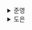 <details>
  <summary>준영</summary>
  > **JSX (JavaScript eXtension)**

- JS를 확장한 문법
- JS 표준 코드가 아닌 페이스북이 임의로 만든 새로운 문법으로 반드시 트랜스컴파일러를 거쳐 JS 코드로 되어 실행된다.
- `@babel/plugin-transform-react-jsx` 플러그인을 통해 JSX 구문을 JS가 이해할 수 있는 형태로 변환한다.

> **DOM (Document Object Model)**

- 웹페이지의 콘텐츠와 구조를 어떻게 보여줄지에 대한 정보를 담고 있는 모델

> **브라우저 렌더링 과정**

```
1. 사용자가 접근한 주소에 대해 브라우저는 HTML을 다운로드
2. 렌더링 엔진은 HTML을 파싱하여 DOM Tree를 생성
3. 2의 과정중 CSS 파일을 만났다면, CSS 파일을 다운로드
4. 브라우저의 렌더링 엔진은 다운받은 CSS 파일도 파싱하여 CSSOM Tree를 생성
5. 브라우저는 DOM Tree를 순회하며 실제 사용자에게 보여지는 DOM 노드들을 방문하여 작업
6. 5의 과정을 통해 방문한, 눈에 보이는 노드들만 CSSOM Tree의 정보로 스타일링.
	 이때 실행되는 작업은
	 - 레이아웃: 각 DOM 노드가 브라우저의 어떤 좌표에 그려질지 계산
	 - 페인팅: 레이아웃 단계 이후, 실제로 DOM 노드에 유효한 모습을 그리는 과정
```

> **가상 DOM이 탄생하게 된 배경은 무엇일까?**

- 브라우저가 웹페이지를 렌더링하는 과정은 매우 복잡하고 많은 비용이 들고, 요즘 대부분의 웹페이지들은 사용자의 인터랙션을 통해 다양한 정보를 노출한다.
- 따라서 렌더링이 끝난 이후에도, 사용자의 인터랙션을 통해 웹페이지가 변경되는 상황도 고려해야 한다.
- 만약 사용자 인터랙션으로 요소의 크기, 위치를 다시 계산해야 하는 경우, **레이아웃과 리페인팅이 발생**하며 많은 비용이 발생한다.

> **가상 DOM**

- 리액트가 관리하는 메모리 상의 가상의 DOM
- 웹페이지가 표시해야 할 DOM을 메모리에 저장해두고, 실제 변경에 대한 준비가 되었을때 실제 DOM과 비교하여 변경된 부분만 실제 화면에 반영

→ 이렇게 메모리에서 계산하는 과정을 한 번 거쳐 렌더링 과정을 최소화하고 비용을 줄일 수 있다.

> **과거 리액트의 Reconciliation 알고리즘**

이전에는 스택 알고리즘으로 이뤄져, 스택에 렌더링 작업이 쌓이면 스택이 빌 때까지 동기적으로 처리되었다.

따라서 싱글 스레드로 동작하는 JS의 특성상 동기 작업은 중단될 수 없어 굉장히 비효율적이었다.

→ 이를 해결하기 위해 등장한 것이 `파이버` 이다.

> **리액트 파이버**

- 가상 DOM과 렌더링 최적화를 가능하게 해줌
- 리액트에서 관리하는 평범한 JS 객체
- 파이버는 파이버 재조정자(fiber reconciler)가 관리하며 가상 DOM과 실제 DOM을 비교하여 변경사항을 수집한다.
  - 이때 변경사항이 존재한다면, 해당 파이버를 기준으로 화면에 렌더링을 요청한다.

> **Reconciliation**

- 가상 DOM과 실제 DOM을 비교하여 변경사항을 찾는 알고리즘

> **파이버의 동작**

파이버는 하나의 작업 단위로 구성되어 있고, 다음과 같은 단계를 거쳐 처리된다.

1. **렌더 단계**
   - 파이버의 작업, 우선순위를 지정하거나 중지시키거나 버리는 등의 **비동기** 작업이 일어난다.
2. **커밋 단계**
   - DOM에 실제 변경 사항을 반영하기 위한 작업이 일어난다.
   - `commitWork()`가 실행되는데 **동기식**으로 일어나 중단될 수 없다.

> **파이버의 구조**

- 파이버는 컴포넌트가 **최초로 마운트될 때 생성되어 이후 가급적이면 재사용**된다.
- 파이버는 다음과 같은 속성들을 갖는다.
  - `tag` : 파이버는 하나의 element에 하나가 생성되는 `1:1 관계`를 갖는다.
    - element는 리액트 컴포넌트, HTML의 DOM 노드, 혹은 다른 어떤 것일 수도 있다.
  - `stateNode` : 파이버 자체에 대한 참조 정보를 가지며, 이를 통해 리액트는 파이버와 관련된 상태에 접근한다.
    ✅ 파이버가 연결된 element와 연관된 state에 대한 정보를 의미하는 것 같다.
- `child`, `sibling`, `return` : 파이버 간 관계 개념을 나타내는 속성
  - children이 아닌 `child`인 이유는 자식이 하나이고 `sibling`을 통한 형제 관계로 이루어지기 때문
    - 추가적으로 `index`라는 속성을 통해 몇번째 형제인지 표현한다.
  - `return`은 부모 파이버를 의미한다.

> **리액트의 핵심 원칙**

- UI를 문자열, 숫자, 배열과 같은 값으로 관리하자!

> **리액트 파이버 트리**

- 파이버 트리에는 2가지가 존재한다.
  - 현재 모습을 담은 `current` 트리
  - 작업중인 상태를 나타내는 `workInProgress` 트리
- 리액트 파이버 작업이 끝나면 리액트는 **더블 버퍼링**을 통해 트리를 변경한다.
  - “커밋 단계”에서 포인터만을 변경하여 `current` 트리를 `workInProgress` 트리로 바꿔버림
    - `current` 트리 기준, `setState` 등으로 업데이트가 발생하면 파이버는 `workInProgress` 트리를 빌드하기 시작
      - 이때 새로운 파이버를 생성하는 것이 아닌, 기존 파이버에 props를 받아 내부에서 처리한다.
    - 빌드가 끝나면 다음 렌더링에 `workInProgress` 트리를 사용
    - `workInProgress` 트리가 반영이 완료되면 `current`가 `workInProgress`로 변경

> **파이버의 작업 순서**

```
1. beginWork() 함수를 통해 파이버 작업 수행
2. 작업이 끝나면 completeWork() 함수를 실행해 파이버 작업 완료
3. 형제가 있다면 형제로 넘어감
4. 모든 형제가 작업이 완료되었다면 "return"으로 부모에게 돌아가 작업이 완료되었음을 알림
```

> **과거의 함수형 컴포넌트**

- 별도의 상태 없이 요소를 정적으로 렌더링하는 것이 목적

> **클래스 컴포넌트**

- `React.Component`, `React.PureComponent`를 extends 해야 한다.
- `state`는 **항상 객체**여야 하고 변화가 있을 때마다 리렌더링이 일어난다.

> **클래스 컴포넌트의 생명주기 메서드**

- 생명주기 메서드가 실행되는 시점은 크게 3가지로 나뉜다.
  - `mount` : 컴포넌트가 생성되는 시점
  - `update` : 이미 생성된 컴포넌트의 내용이 변경되는 시점
  - `unmount` : 컴포넌트가 더 이상 존재하지 않는 시점
- 생명주기 메서드

  ![Untitled](https://prod-files-secure.s3.us-west-2.amazonaws.com/446639fb-8ecc-466d-9a85-4c2a61aa08fb/4cb7f535-b4c6-4628-b1a6-53d2a5949e66/Untitled.png)

> **`Component` vs `PureComponent`**

- `Component`는 state가 변경될 때마다 렌더링이 일어나지만, `PureComponent`는 state 값에 대해 **얕은 비교를 수행해** 결과가 다를 때만 렌더링을 수행한다.

> **클래스 컴포넌트의 한계**

1. 데이터 흐름 추적이 어렵다.
   - 여러 메서드에서 state가 변경될 수 있어 state의 흐름을 추적하기 어렵다.
   - 생명주기 메서드 순서대로 코드 작성이 강제되는 것은 아니기 때문에 읽기 어렵다.
2. 어플리케이션 내부 로직의 재사용이 어렵다.

   - 재사용을 위하 고차 컴포넌트로 감싸거나, props를 사용할 경우 래퍼 지옥에 빠질 수 있다.
   - 래퍼 지옥

     ![Untitled](https://prod-files-secure.s3.us-west-2.amazonaws.com/446639fb-8ecc-466d-9a85-4c2a61aa08fb/8c4cda45-a134-47ed-8304-608b370ce3e1/Untitled.png)

- 기능이 많아질수록 컴포넌트의 크기가 커진다.
  - 내부 로직이 커질 경우, 컴포넌트의 크기가 매우 커진다.
- 코드 크기 최적화가 어렵다.
  - 사용하지 않는 메서드도 트리 쉐이킹이 되지 않고 번들에 포함되어 번들 크기를 줄이는 데 어려움이 있다.
- 핫 리로딩이 상대적으로 불리하다.

> **함수 컴포넌트**

- 리액트 16.8에서 훅이 등장한 이후로 각광 받게 되었다.
- 클래스 컴포넌트에 비해 간결해졌으며 this 바인딩을 조심할 필요도 없어졌다.

> **`함수 컴포넌트` vs `클래스 컴포넌트`**

- 생명주기 메서드의 부재
  - 함수 컴포넌트에서는 useEffect를 통해 비슷하게 구현이 가능하다.
- 렌더링된 값
  - 함수 컴포넌트는 렌더링이 일어날 때마다 해당 순간의 props와 state를 기준으로 렌더링된다.
  - 하지만 클래스 컴포넌트는 시간의 흐름에 따라 변화하는 this를 기준으로 렌더링이 일어나 값이 고정되지 않는다.

> **렌더링**

- HTML과 CSS를 기반으로 웹페이지에 필요한 UI를 그리는 과정

> **리액트의 렌더링이란?**

- 브라우저가 렌더링에 필요한 DOM 트리를 만드는 과정
- 리액트 어플리케이션에 존재하는 모든 컴포넌트들이 현재 자신의 state와 props 값을 기반으로 어떤 DOM 트리를 만들어 브라우저에 제공할 것인지 계산하는 과정

> **렌더링이 일어나는 경우**

1. **최초 렌더링**
   - 사용자가 처음 진입하였을때 수행되는 렌더링
2. **리렌더링**
   - 최초 렌더링 이후 발생하는 모든 렌더링
     - 클래스 컴포넌트의 `forceUpdate`
     - `상태`의 변경
     - `props`의 변경
     - `key` prop의 변경
       - key는 형제 요소들 사이에서 동일한 요소를 식별하는 값
     - 부모 컴포넌트가 렌더링되는 경우

> **리액트의 렌더링 프로세스**

- 컴포넌트의 루트에서부터 아래로 내려가면서 업데이트가 필요하다고 지정돼 있는 모든 컴포넌트를 탐색
- 업데이트가 필요한 컴포넌트를 발견하면,
  - 클래스 컴포넌트의 경우, `render()` 호출
  - 함수 컴포넌트의 경우, `FunctionComponent()` 호출
- 이후 결과물 저장
- 결과물은 JSX 문법으로 구성되어 있으며, JS로 컴파일되며 `React.createElement()`를 호출하는 구문으로 변환된다.
- 위 과정을 통해 렌더링 결과물을 수집하고 가상 DOM과 비교하여 변경사항을 수집한다.

> **렌더와 커밋**

- 렌더 단계
  - 컴포넌트를 렌더링하고 변경사항을 계산하는 모든 작업
  - 즉, 렌더링 프로세스에서 컴포넌트를 실행한 결과와 가상 DOM을 비교하여 변경이 필요한 컴포넌트를 체크함
    - type, props, key를 비교하여 하나라도 변경되었다면 체크
- 커밋 단계
  - 변경 사항을 실제 DOM에 적용하여 사용자에게 보여주는 단계
  - 이 단계가 끝나야 브라우저의 렌더링이 발생

> **렌더링 시나리오**

> **메모이제이션 또한 비용이다!**

> **이미 가상 DOM이 존재하니 렌더링 성능을 아껴야 한다!**

</details><details>
  <summary>도은</summary>
  ## 2.1 JSX란?

- JSX는 ECMAScript라고 불리는 자바스크립트 표준의 일부 X
- 즉, 여러 브라우저에 의해서 실행되거나 표현되도록 만들어진 구문 X
- 즉, **트랜스파일러를 거쳐야** 자바스크립트 런타임이 이해할 수 있는 자바스크립트 코드로 변환
- JSX의 설계 목적은?
  - 다양한 트랜스파일러에서 다양한 속성을 가진 **트리 구조를 토큰화해 ECMAScript로 변환**하는 데 초점
  - JSX는 HTML, XML 외에도 다른 구문으로도 확장될 수 있게끔 고려되어 있다.
  - JSX는 자바스크립트 내부에서 표현하기 까다로웠던 XML 스타일의 트리 구문을 작성하는 데 많은 도움을 준 문법

### 2.1.1 JSX의 정의

- JSX의 구성 - 4가지 컴포넌트
  - JSXElement
  - JSXAttributes
  - JSXChildren
  - JSXStrings

**_JSXElement_**

- JSX를 구성하는 가장 기본 요소
- HTML의 element와 비슷한 역할
- JSXElement가 되기 위해 다음과 같은 형태
  - JSXOpeningElement : `<JSXElement>`
  - JSXClosingElement : `</JSXElement>`
  - JSXSelfClosingElement : `<JSXElement />`
  - JSXFragment : `<></>`
- 리액트에서 컴포넌트을 만들 때 대문자로 시작해야 하는 이유?
  - JSXElement에 명시되어 있다.
  - HTML 태그명과 사용자가 만든 컴포넌트 태그명을 구분 짓기 위함
- JSXElementName: JSXElement의 요소 이름으로 쓸 수 있는 것
  - `JSXIdentifier`: JSX 내부에서 사용할 수 있는 식별자. 자바스크립트 식별자 규칙과 동일하다. `<$>` , `<_>` 도 가능하지만, 그 외 특수문자로는 시작할 수 없다.
  - `JSXNamespacedName`: `:` 을 통해 서로 다른 식별자로 이어주는 것도 식별자로 취급. `<foo:bar>` , `<foo:bar:baz>`
  - `JSXMemberExpression`: `.` 을 통해 서로 다른 식별자로 이어주는 것. `<foo.bar>`, `<foo.bar.baz>`

**_JSXAttributes_**

- JSXElement에 부여할 수 있는 속성을 의미
  - `JSXSpreadAttributes` : 자바스크립트의 전개 연산자와 동일한 역할
  - `JSXAttribute` : 속성을 나타내는 키와 값으로 짝을 이루어서 표현

**_JSXChildren_**

- JSXElement의 자식 값

  - JSXText
  - JSXElement
  - `{ JSXChildrenExpression: (optional) }`

  ```tsx
  // 이 함수를 리액트에서 렌더링하면 "foo"라는 문자열이 출력
  export const App = () => {
    return <>{(() => 'foo')()}</>;
  };
  ```

**_JSXStrings_**

- HTML에서 사용 가능한 문자열은 모두 가능

### 2.1.3 JSX는 어떻게 자바스크립트에서 변환될까?

- 리액트에서 JSX를 변환하는 `@babel/plugin-transform-react-jsx` 플러그인
- 위 플러그인은 **`JSX 구문 → 자바스크립트가 이해할 수 있는 형태`**로 변환

다음과 같은 JSX 코드

```tsx
const ComponentA = <A required={true}>Hello World</A>;

const ComponentB = <>Hello World</>;

const ComponentC = (
  <div>
    <span>Hello World</span>
  </div>
);
```

이를 변환한 결과는 다음과 같다.

```tsx
'use strict'

var ComponentA = React.createElement(
  A,
  {
    required: true,
  }
  'Hello World',
)
var ComponentB = React.createElement(React.Fragment, null, 'Hello World')
var ComponentC = React.createElement(
  'div',
  null,
  React.createElement('span', null, 'Hello World')
)
```

리액트 17, 바벨 7.9.0 이후 버전에서 추가된 자동 런타임(automatic runtime)으로 트랜스파일한 결과는 다음과 같다

```tsx
'use strict';

var _jsxRuntime = require('custom-jsx-library/jsx-runtime');

var ComponentA = (0, _jsxRuntime.jsx)(A, {
  required: true,
  children: 'Hello World',
});
var ComponentB = (0, _jsxRuntime.jsx)(_jsxRuntime.Fragment, {
  children: 'Hello World',
});
var ComponentC = (0, _jsxRuntime.jsx)('div', {
  children: (0, _jsxRuntime.jsx)('span', {
    children: 'Hello World',
  }),
});
```

**`🤔 _jsxRuntime... 호출되는 과정이 이해가 잘 안된다..`**

크게 보면 `var ComponentA = ()()` 형태인데, 결국 트랜스파일 되었을 때 ComponentA의 타입은 무엇인가?

- 결론적으로, ‘object’
- (0, \_jsxRuntime.jsx)를 호출하고 (A, `{ … }`)를 호출하는 형태
- `(0, _jsxRuntime.jsx)`는 `_jsxRuntime.jsx` 함수의 `this` 바인딩을 `undefined`로 설정하는 것
- `this`가 의도하지 않은 객체를 참조하는 상황을 방지하기 위함
- `_jsxRuntime.jsx()` 처럼 `(0, _jsxRumtime.jsx)()`는 호출하는 것이지만, this를 undefined로 설정하여 호출하는 것

JSX가 변환되는 특성을 활용해보자

```tsx
import { createElement } from 'react';

// ❌ props 여부에 따라 children 요소만 달라지는 경우
// 굳이 번거롭게 전체 내용을 삼항 연산자로 처리할 필요가 없다.
// 이 경우 불필요한 코드 중복이 일어난다.
function TextOrHeading({ isHeading, children }) {
  return isHeading ? <h1>{children}</h1> : <span>{children}</span>;
}

// ⭕️ JSX가 변환되는 특성을 활용한다면 다음과 같이 간결하게 처리할 수 있다.
function TextOrHeading({ isHeading, children }) {
  return createElement(isHeading ? 'h1' : 'span', children);
}
```

JSX 반환값이 결국 `React.createElement`로 귀결된다는 사실을 파악한다면 이런 식으로 쉽게 리팩터링 가능

## 2.2 가상 DOM과 리액트 파이버

- 리액트의 가상 DOM이 무엇인지
- 실제 DOM에 비하면 어떤 이점이 있는지
- 가상 DOM을 다룰 때 주의할 점은 무엇인지

### 2.2.1 DOM과 브라우저 렌더링 과정

- DOM(Document Object Model)
  - 웹페이지에 대한 **인터페이스**
  - 브라우저가 웹페이지의 콘텐츠와 구조를 어떻게 보여줄지에 대한 정보
- 브라우저가 웹사이트 접근 요청을 받고 화면을 그리는 과정
  1. 브라우저가 사용자가 요청한 주소로 방문해 HTML 파일을 다운로드
  2. 브라우저의 렌더링 엔진은 HTML을 파싱 → DOM트리 구성
  3. 2번 과정에서 CSS 파일을 만나면 CSS 다운로드
  4. 브라우저의 렌더링 엔진은 CSS 파싱 후 CSSDOM 구성
  5. 브라우저는 2번에서 만든 DOM 노드를 순회 (눈에 보이는 노드만 방문)
  6. 눈에 보이는 노드에 대한 CSSOM 정보를 찾고 발견한 CSS 스타일 정보를 노드에 적용. CSS를 적용하는 과정을 크게 두 가지
     - 레이아웃(layout, reflow): 각 노드가 브라우저 화면의 어느 좌표에 정확히 나타나야 하는지 **계산하는 과정**
     - 페인팅(painting): 레이아웃 단계를 거친 노드의 색과 같은 실제 유효한 모습을 그리는 과정

### 2.2.2 가상 DOM의 탄생 배경

- 🚨 브라우저가 웹페이지를 렌더링하는 과정은 매우 복잡하고 많은 비용
- 렌더링된 후에도 리렌더링은 많은 비용
  - 특정 요소의 색상이 변경되는 경우, 페인팅만 일어나므로 비교적 빠른 처리 가능
  - 요소의 위치나 크기를 재계산하는 경우, 레이아웃과 리페인팅 같이 발생
  - 자식 요소를 가지고 있는 경우, 하위 자식 요소도 덩달아 변경 필요 → 더더 많은 비용 필요
- SPA에서는 더욱 많은 비용
  - 하나의 페이지에서 계속해서 요소의 위치를 재계산하기 때문
- DOM의 모든 변경 사항을 추척하기보다, **결과적으로 만들어지는 DOM 결과물만을 받는 것이 유용**할 것

**`🤔 가상 DOM이 없었다면? 모든 변경 사항을 추척해야했다면?`**

- DOM 조작의 어려움
  - 상태가 변경될 때 자동으로 가상 DOM이 업데이트되는데, 만약 없었다면, 상태 변화를 모니터링하고 필요한 경우에만 DOM을 업데이트하는 로직을 구현해야 했을 것
- 일괄 처리의 어려움

  - 가상 DOM은 일괄처리가 가능한데, 변경 사항을 모아서 한 번에 실제 DOM에 반영함으로써 브라우저의 리플로우와 리페인트를 최소화하고 성능을 개선

- 가상 DOM은 웹페이지가 표시해야 할 DOM을 일단 메모리에 저장하고
- **리액트가 실제 변경에 대한 준비가 완료되었을 때 실제 브라우저에 DOM을 반영**
- DOM 계산을 브라우저가 아닌 메모리에서 계산하는 과정을 거치게 되며
- 렌더링 과정을 최소화

**`🤔 가상 DOM 원리`**

1. 실제 DOM으로부터 가상 DOM을 만든다(가상 DOM은 메모리 상에 존재하는 하나의 객체다)
2. 변화가 생기면 새로운 버전의 가상 DOM을 만든다.
3. old 버전의 가상 DOM과 new 버전의 가상 DOM을 비교한다.(diff algorithm)
4. 비교 과정을 통해서 발견한 차이점을 실제 DOM에 적용한다.

### 2.2.3 가상 DOM을 위한 아키텍처, 리액트 파이버

- 리액트는 여러 번의 렌더링 과정을 어떻게 최소한의 렌더링 단위로?
- 가상 DOM과 렌더링 과정 최적화를 가능하게 해주는 것 → 리액트 파이버(React Fiber)

**`🤔 DOM`**

js가 html을 조작하기 편하게 만든 어떤 객체

**_리액트 파이버란?_**

- 리액트에서 관리하는 평범한 자바스크립트 객체
- 파이버는 `fiber reconciler`가 관리
  - 가상 DOM과 실제 DOM을 비교해 변경 사항 수집
  - 둘의 차이가 있으면 변경에 관련된 정보를 가지고 있는 파이버를 기준으로
  - 화면에 렌더링을 요청하는 역할
- 재조정(reconciliation)
  - 가상 DOM과 실제 DOM을 비교하는 작업(알고리즘)
- **리액트 파이버가 하는 일**
  - 작업을 작은 단위로 분할하고 쪼갠 다음, 우선순위를 매긴다.
  - 이러한 작업을 일시 중지하고 나중에 다시 시작할 수 있다.
  - 이전에 했던 작업을 다시 재사용하거나 필요하지 않은 경우에는 패기 가능
- 파이버는 비동기
- 과거에는 스택 알고리즘 → 동기적 → 다른 작업이 수행되고 싶어도 중단 불가능
- 파이버는 가급적이면 컴포넌트를 재사용
- 파이버가 실행되는 경우
  - state가 변경
  - 생명주기 메서드 실행
  - DOM의 변경이 필요한 시점
- 파이버는 직접 바로 처리하기도, **`스케줄링`**하기도
  - 작업들을 작은 단위로 나눠 처리하기도
  - 우선순위가 높은 작업은 빠르게 처리하기도
  - 낮은 작업은 연기시키는 등 유연하게 처리

**_리액트 파이버 트리_**

- 파이버 트리는 **`리액트 내부에 두 개 존재`**
- (1) 현재 모습을 담은 파이버 트리, (2) 작업 중인 상태를 나타내는 workInProgress 트리
- 리액트 파이버의 작업이 끝나면
  - 단순히 포인터만 변경해 workInProgress 트리를 현재 트리로 교체
  - 이런 기술을 **`더블 버퍼링`**

**_파이버의 작업 순서_**

1. 리액트는 `beginWork()` 함수를 실행해 파이버 작업을 수행. 더 이상 자식이 없는 파이버를 만날 때까지 트리 형식으로 시작
2. 1번에서 작업이 끝난다면 `completeWork()` 함수를 실행해 파이버 작업을 완료
3. 형제가 있다면 형제로 넘어간다.
4. 2번, 3번이 모두 끝났다면 return으로 돌아가 자신의 작업이 완료됐음을 알린다.

**`🤔 더 이상 자식이 없는 파이버를 만날 때까지 트리 형식으로 시작?`**

트리 구조를 따라서 시작하여 업데이트 작업을 수행하는 과정에서 더 이상 자식이 없는 파이버를 만날 때까지 순회한다는 뜻

**_setState 등으로 업데이트가 발생하면?_**

- 아까 파이버 트리는 리액트 내부에 2개가 존재한다고 했었는데
  - current 트리
  - workInProgress 트리
- setState로 인한 업데이트 요청을 받아 `workInProgress` 트리를 다시 빌드하기 시작
  - `workInProgress` 트리를 만드는 것도 앞서 트리를 만드는 과정과 동일
  - **처음부터 새로 만드는 것 ❌**
  - current 트리를 가지고 업데이트된 props를 받아 파이버 내부에서 처리

**_가급적 새로운 파이버를 생성 X_**

- 리액트 애플리케이션에서 트리를 비교해서 업데이트하는 작업은 시도때도 없이…
- 이러한 반복적인 재조정마다 **새롭게 파이버 자바스크립트 객체를 만드는 것은 낭비**
- 기존에 있는 객체를 재활용하기 위해
  - 속성값만 초기화하거나 바꾸는 형태로 트리 업데이트

### 2.2.4 파이버와 가상 DOM

- 파이버가 재조정하고 current 트리로 업데이트하는 과정은 비동기
- 실제 브라우저 구조인 DOM에 반영하는 것은 동기적으로 이뤄져야 한다.
- 또, 처리하는 작업을 메모리상에서 먼저 수행해서 최종적인 결과물만 실제 브라우저 DOM에 적용

**`🤔 정리해보자면`**

- 가상 DOM은 객체인 것
- 특정 state에 변화가 생겼다는 알림을 받으면 실제 DOM 전체를 렌더링 시켜주는 것이 아니라, 가상 DOM을 렌더링
- **상태 변화 발생:** 컴포넌트의 상태가 변경
- **가상 DOM 트리 생성:** 새로운 가상 DOM 트리가 생성
  - 가상 DOM 트리는 `ReactDOM` 이 생성
  - 해당 상태를 사용하는 컴포넌트와 그 하위 컴포넌트 부분을 업데이트
    ```tsx
    import ReactDOM from 'react-dom';
    ```
- **재조정자 동작:** 재조정자가 이전 가상 DOM 트리와 새로운 가상 DOM 트리를 비교하여 변경된 부분을 탐색
- **파이버 트리 생성:** 재조정자는 변경된 부분을 나타내는 파이버 트리를 생성
  - 파이버 트리의 생성과 관리는 **재조정자**가 담당
- **파이버 트리 순회:** 파이버 트리를 순회하면서 각 파이버에 대해 작업을 수행
  - **Begin Work**: 새로운 가상 DOM을 생성하고, 자식 파이버를 생성 또는 업데이트하며, props와 state를 업데이트하고, side effects를 수집
  - **Complete Work**: DOM 노드 생성 또는 업데이트를 준비하고, side effects를 연결하며, 자식 파이버의 결과를 통합
- **실제 DOM 업데이트:** 변경된 부분만 실제 DOM에 반영
  - 변경 사항을 실제 DOM에 반영하는 단계는 **Commit Phase**라고 하는데
  - 수집된 변경 사항을 실제 DOM에 반영
  - 실제 DOM 업데이트는 리액트의 **커미터(Committer)**가 수행

**`🤔 실제 DOM을 조작하는 것보다, 가상 DOM을 사용하는 것이 왜 더 좋은가?`**

- 브라우저를 새롭게 렌더링 시키는 비용보다, 객체를 새로 만드는 비용이 훨씬 더 저렴
- 거기서 변화가 생긴 내용을 비교해 마지막에 가서는 꼭 필요한 부분만 real dom에 적용시키는 방식으로 효율성을 높인 것
- 일괄 처리면에서, 레이아웃 계산과 리플로우/리페인트 작업을 최소화하여 성능을 향상
- 필요한 변경 사항만을 식별하여 실제 DOM 조작
- 상태 변화가 없는 경우에는 DOM 조작을 최소화

결론적으로, 가상 DOM이 없었다면

- `비교` 라는 개념이 빠지기 때문에, 매번 DOM 요소를 직접적으로 조작하여 변경 사항을 반영하려고 할 것 (변경이 이루어지긴 해도, 값이 동일할 경우라도)
- 또, 만약 부모에서 변경이 일어난다면 자식 DOM 요소들까지 모두 리플로우와 리페인팅이 필요할 수 있다.
- 가상 DOM을 이용한다면 자식 DOM 요소일지라도 변경이 없다면 업데이트하지 않을 수 있다.
  - 가상 DOM에서도 부모 DOM 요소에 종속적으로 자식 DOM 요소의 업데이트를 수행하지만 (객체 값을 변경) 실제 DOM에 반영할 때는 정말 변경이 존재하는 DOM 요소만 업데이트를 수행하는 것

## 2.3 클래스 컴포넌트와 함수 컴포넌트

- 함수 컴포넌트가 처음 나올적에는..
  - `stateless functional component` , 이른바 무사태 함수 컴포넌트라고
  - 별도의 상태 없이 단순히 어떠한 요소를 **정적으로 렌더링**하는 것이 목표

### 2.3.1 클래스 컴포넌트

- `constructor()` : 컴포넌트가 초기화되는 시점에 호출
  - state 초기화 가능
- `props` : 함수에 인자를 넣는 것과 비슷하게, 컴포넌트에 특정 속성을 전달하는 용도
- `state` : 클래스 컴포넌트 내부에서 관리하는 값을 의미. 항상 객체여야 한다.

**_클래스 컴포넌트 생명주기 메서드_**

- 생명주기 메서드가 실행되는 시점 크게 3가지
  - 마운트
  - 업데이트
  - 언마운트

1. `render()`
   - 클래스 컴포넌트의 유일한 필수 값
   - 컴포넌트가 UI를 렌더링하기 위해 쓰임
   - 이 렌더링은 **`마운트`**와 **`업데이트`** 과정에서 일어난다.
   - render() 함수는 항상 순수해야 한다.
   - 즉, 내부에서 상태 업데이트가 일어나서는 안 된다.
2. `componentDidMount()`
   - 클래스 컴포넌트가 마운트되고 준비가 됐다면
   - 그다음으로 호출되는 생명주기 메서드
   - 컴포넌트가 **마운트되고 준비되는 즉시 실행**
   - 내부에서 상태 업데이트 함수 실행 가능
3. `componentDidUpdate()`
   - 컴포넌트 업데이트가 일어난 이후 바로 실행
   - 일반적으로 state나 props의 변화에 따라 DOM을 업데이트하는 등에 쓰임
4. `componentWillUnmount()`
   - 컴포넌트가 더 이상 사용되지 않기 직전에 호출
   - 메모리 누수나 불필요한 작동을 막기 위한 클린업 함수를 호출하기 위함
   - 내부에서 상태 업데이트 함수를 호출할 수 없다.
5. `shouldComponentUpdate()`
   - state나 props의 변경으로 컴포넌트가 다시 리렌더링되는 것을 막고 싶다면 사용
   - 기본적으로 this.setState가 호출되면 컴포넌트는 리렌더링
   - 이 생명주기 메서드를 활용하면, **컴포넌트에 영향을 받지 않는 변화에 대해 정의 가능**
   - 즉, 조건으로 컴포넌트 업데이트가 가능
6. `static getDerivedStateFromProps()`
   - 다음에 올 props를 바탕으로 현재의 state를 변경하고 싶을 때
7. `getSnapShotBeforeUpdate()`
   - `componentWillUpdate()` 를 대체할 수 있는 메서드
   - DOM이 업데이트되기 직전에 호출
   - 렌더링되기 전에 작업을 처리하는 데 유용

**_클래스 컴포넌트의 한계_**

- 함수 컴포넌트에 훅을 도입한 새로운 패러다임 왜 등장?
  - 데이터의 흐름을 추적하기 어려움
    - 생명주기 메서드는 실행되는 순서가 있지만, 순서와 상관없이 작성되어 코드를 읽는 과정에서 흐름을 파악하기 어려울 수 있다.
  - 기능이 많아질수록 컴포넌트의 크기가 커진다
    - 내부에서 처리하는 데이터 흐름이 복잡해져 생명주기 메서드 사용이 잦아져
    - 컴포넌트의 크기가 기하급수적으로 벌크업
  - 클래스는 함수에 비해 상대적으로 어렵다
    - this를 비롯한 자바스크립트 작동 방식은 쉽지만은 않다.
  - 코드 크기를 최적화하기 어렵다 (= 번들 크기를 줄이는 데에 어려움)
    - 사용되지 않는 메서드에 대해서 트리 쉐이킹 X
    - 클래스 컴포넌트 내부에 그대로 번들됨
  - 핫 리로딩 하는 데 상대적으로 불리함
    - 실행된 채로 코드 수정 내용이 바로 반영되는 것이 핫 리로딩 덕분인데
    - 최초 렌더링 시에 instance를 생성하고, 그 내부에서 state 값을 관리
    - 즉, 상태값이 초기화
    - **`🤔 이거 함수 컴포넌트도 안 되지 않나..`**

### 2.3.2 함수 컴포넌트

- 16.8에서 함수 컴포넌트에서 사용 가능한 훅이 등장하면서 각광
- 클래스 컴포넌트와 비교했을 때 확실히 간결
- `render` 내부에서 필요한 함수를 선언할 때 this 바인딩을 조심할 필요 X
- `state` 는 객체가 아닌 각각의 원시값으로 관리 → 훨씬 사용하기 간편

### 2.3.3 함수 컴포넌트 vs 클래스 컴포넌트

- 둘은 정확하게 어떤 차이?

**_생명주기 메서드의 부재_**

- 클래스 컴포넌트의 생명주기 메서드가 함수 컴포넌트에는 없다.
- 그 이유
  - 함수 컴포넌트는 props를 받아 단순히 리액트 요소만 반환
  - 클래스 컴포넌트는 render 메서드가 있는 React.Component를 상속받아 구현하는 자바스크립트 클래스이기 때문
  - 즉, 생명주기 메서드는 `React.Component` 에서 오는 것
- 함수 컴포넌트는 useEffect 훅을 사용해 `componentDidMount` , `componentDidUpdate` , `componentWillUnmount` 를 비슷하게 구현 가능
  - 비슷할 뿐이지 똑같다는 것은 아니다.
  - 메커니즘이 같을 뿐

**_함수 컴포넌트와 렌더링된 값_**

- 함수 컴포넌트는 **렌더린된 값을 고정**
  - 함수 컴포넌트는 props를 인자로 받는다.
  - 컴포넌트는 그 값을 변경할 수 없다.
  - 렌더링이 일어날 때마다 그 순간의 값인 props와 state를 기준으로 렌더링
  - props와 state가 변경되면 다시 한 번 그 값을 기준으로 함수가 호출된다.
- 클래스 컴포넌트는 그렇지 못하다
  - 클래스 컴포넌트는 props를 항상 this로부터 가져온다.
  - 클래스 컴포넌트의 인스턴스의 멤버는 변경 가능한(mutable) 값이다.
  - 부모 컴포넌트가 props를 변경해 컴포넌트가 다시 렌더링되었다는 것은 `this.props` 의 값이 변경된 것

**_클래스 컴포넌트를 공부해야 할까?_**

- 결론적으로, 클래스 컴포넌트는 죽여질 계획은 없어 보인다.
- 기존 클래스 컴포넌트 기반의 코드가 존재하는 상태
- 클래스 컴포넌트를 함수 컴포넌트로 변경하는 것은 단순히 코드를 옮기는 것 이상으로 세심한 주의 필요
- 당연히 리액트를 배우기 시작했다면 함수 컴포넌트
- 어느정도 익숙해졌다면 클래스 컴포넌트도 한 번쯤 공부해 볼 만하다.
- 자식 컴포넌트에서 발생한 에러에 대한 처리는 현재 클래스 컴포넌트로만 가능하므로
  - 에러 처리를 위해서라도 클래스 컴포넌트에 대한 어느정도의 지식은 필요

## 2.4 렌더링은 어떻게 일어나는가?

- **브라우저에서, 렌더링 정의**
  - HTML과 CSS 리소스를 기반으로 웹페이지에 필요한 UI를 그리는 과정
- 렌더링이 어떻게 이뤄지느냐에 따라 성능에도 큰 영향
- **리액트에서의, 렌더링 정의**
  - 브라우저가 렌더링에 필요한 DOM 트리를 만드는 과정
- 리액트의 렌더링은 시간과 리소스를 소비해 수행되는 과정 → 모든 과정이 비용
  - 비용이 클수록 유저의 사용자 경험은 저해
  - 렌더링 과정을 최소한으로 줄여야 한다.

### 2.4.1 리액트의 렌더링이란?

> 리액트 애플리케이션 트리 안에 있는 모든 컴포넌트들이 현재 자신들이 가지고 있는 props와 state의 값을 기반으로 어떻게 UI를 구성하고 이를 바탕으로 어떤 DOM 결과를 브라우저에 제공할 것인지 계산하는 일련의 과정을 의미

### 2.4.2 리액트의 렌더링이 일어나는 이유

리액트에서 렌더링이 발생하는 시나리오

1. **최초 렌더링**
   - 사용자가 처음 애플리케이션에 진입하면 가장 처음 보여질 결과물
   - 리액트는 브라우저에 이 정보를 제공하기 위해 최초 렌더링을 수행
2. **리렌더링**
   - 최초 렌더링 이후에 발생하는 모든 렌더링을 의미

**_리렌더링이 발생하는 경우_**

- 함수 컴포넌트의 `useState()`의 두 번째 요소인 setter가 실행되는 경우
- 함수 컴포넌트의 `useReducer()`의 두 번째 요소인 dispatch가 실행되는 경우
- 컴포넌트의 key props가 변경되는 경우
- props가 변경되는 경우
- 부모 컴포넌트가 렌더링될 경우 (부모 컴포넌트가 리렌더링되면 자식 컴포넌트도 무조건 리렌더링)

### 2.4.3 리액트의 렌더링 프로세스

- 렌더링 프로세스가 시작되면
- 리액트 컴포넌트의 루트에서부터 차근차근 아래쪽으로 내려가면서
- 업데이트가 필요하다고 지정돼 있는 모든 컴포넌트를 탐색
- 수집한 다음, 새로운 트리인 가상 DOM과 실제 DOM을 비교해 (재조정 과정)
- **실제 DOM에 반영하기 위한 모든 변경 사항을 차례차례 수집**
- 재조정 과정이 끝나면, 모든 변경 사항을 하나의 **동기 시퀀스로 DOM에 적용해**(순차적으로 수행) 변경된 결과물이 보이도록 한다.

### 2.4.4 렌더와 커밋

**_렌더 단계(Render Phase)_**

- **변경 사항을 계산**하는 모든 작업
- 렌더링 프로세스에서 컴포넌트를 실행해 이 결과과 이전 DOM을 비교하는 과정을 거쳐
- 변경이 필요한 컴포넌트를 체크하는 단계
- 비교하는 것은 크게 3가지
  - type
  - props
  - key
  - ^ 이 중 하나라도 변경된 것이 있으면 변경이 필요한 컴포넌트로 체크

**_커밋 단계(Commit Phase)_**

- 렌더 단계의 변경 사항을 실제 DOM에 적용해 사용자에게 보여주는 과정
- 이 단계가 끝나야 비로소 브라우저의 렌더링이 발생

**_이어서 보면_**

- 리액트가 먼저 DOM을 커밋 단계에서 업데이트한다면
- 이렇게 만들어진 모든 DOM 노드 및 인스턴스를 가리키도록 리액트 내부에서 참조를 업데이트
- 그 다음, 생명주기 개념이 있는 클래스 컴포넌트에서 `componentDidMount` , `componentDidUpdate` 메서드 호출하고, 함수 컴포넌트에서는 `useLayoutEffect` 훅을 호출
- ⭐️ 중요한 사실
  - 리액트의 렌더링이 일어난다고 해서 무조건 DOM 업데이트가 일어나는 것 X
  - 렌더링을 수행했지만, 커밋 단계까지 갈 필요가 없다면
  - 즉, 변경 사항을 계산했는데 아무런 변경 사항이 감지되지 않는다면
  - 커밋 단계를 생략
- ⭐️ **렌더링은 항상 동기식**
  - 렌더링 과정이 길어질수록 성능 저하
  - 결과적으로 브라우저의 다른 작업을 지연시킬 가능성

## 2.5 컴포넌트와 함수의 무거운 연산을 기억해 두는 메모이제이션

- `useMemo` , `useCallback` , `memo` 는 렌더링을 최소한으로 줄이기 위해 제공
- 이러한 메모이제이션 기법은 언제 사용하는 것이 좋을까?

### 2.5.1 주장1: 섣부른 최적화는 독이다. 꼭 필요한 곳에만 메모이제이션을 추가하자

- 꼭 필요한 곳을 신중히 골라서 메모이제이션해야 한다는 입장
- 메모이제이션도 비용 → 신중히 적용

```tsx
function sum(a, b) {
  return a + b;
}
```

위와 같이 간단한 연산을 수행하는 함수의 결과도 메모이제이션해 두는 것이 좋을까?

- 대부분의 가벼운 작업 자체는 메모이제이션해서
- 자바스크립트 메모리 어딘가에 두었다가
- 그것을 꺼내오는 것보다는 **매번 이 작업을 수행해 결과를 반환하는 것이 더 빠를 수도** 있다.
- 메모이제이션도 비용
  - 렌더링 또는 재계산이 필요한지 확인하는 비용
  - 이전 결과물을 저장해 두었다가 다시 꺼내와야 하는 비용

</details>